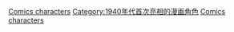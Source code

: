 {{cat topic in year| topic=首次亮相的漫畫角色| year=1942}}

[[Category:1942年漫畫|Comics characters]]
[[Category:1940年代首次亮相的漫画角色|Category:1940年代首次亮相的漫画角色]]
[[Category:1942年面世的虛構角色|Comics characters]]